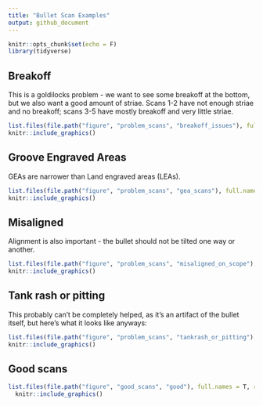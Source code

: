 ```yaml
---
title: "Bullet Scan Examples"
output: github_document
---
```


```r
knitr::opts_chunk$set(echo = F)
library(tidyverse)
```

## Breakoff
This is a goldilocks problem - we want to see some breakoff at the bottom, but  we also want a good amount of striae. Scans 1-2 have not enough striae and no breakoff; scans 3-5 have mostly breakoff and very little striae. 
```r
list.files(file.path("figure", "problem_scans", "breakoff_issues"), full.names = T) %>%
knitr::include_graphics()
```

## Groove Engraved Areas
GEAs are narrower than Land engraved areas (LEAs).
```r
list.files(file.path("figure", "problem_scans", "gea_scans"), full.names = T) %>%
knitr::include_graphics()
```

## Misaligned

Alignment is also important - the bullet should not be tilted one way or another. 
```r
list.files(file.path("figure", "problem_scans", "misaligned_on_scope"), full.names = T) %>%
knitr::include_graphics()
```

## Tank rash or pitting

This probably can't be completely helped, as it's an artifact of the bullet itself, but here's what it looks like anyways:

```r
list.files(file.path("figure", "problem_scans", "tankrash_or_pitting"), full.names = T) %>%
knitr::include_graphics()
```



## Good scans 

```r
list.files(file.path("figure", "good_scans", "good"), full.names = T, recursive = T) %>%
  knitr::include_graphics()

```
